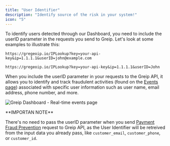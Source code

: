 ```yaml
---
title: "User Identifier"
description: "Identify source of the risk in your system!"
icon: "5"
---
```


To identify users detected through our Dashboard, you need to include the ﻿userID parameter in the requests you send to Greip. Let's look at some examples to illustrate this:

```
https://gregeoip.io/IPLookup?key=your-api-key&ip=1.1.1.1&userID=john@example.com
```

```
https://gregeoip.io/IPLookup?key=your-api-key&ip=1.1.1.1&userID=John
```

When you include the ﻿userID parameter in your requests to the Greip API, it allows you to identify and track fraudulent activities (found on the [Events page](https://dashboard.greip.io/events)) associated with specific user information such as user name, email address, phone number, and more.

<Frame caption="Greip Dashboard - Real-time events page">

![Greip Dashboard - Real-time events page](/images/events-user-id.png)

</Frame>

<Warning>
**IMPORTAN NOTE**

There's no need to pass the userID parameter when you send [Payment Fraud Prevention](/api-reference/endpoint/scoring/payment) request to Greip API, as the User Identifier will be retreived from the input data you already pass, like `customer_email`, `customer_phone`, or `customer_id`.

</Warning>
